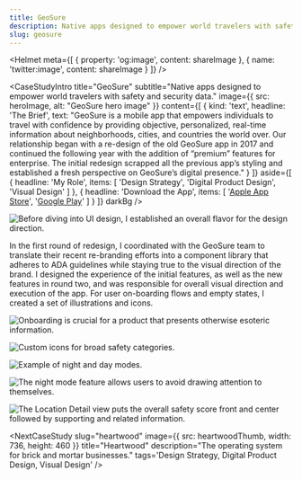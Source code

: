 ```yaml
---
title: GeoSure
description: Native apps designed to empower world travelers with safety and security data.
slug: geosure
---
```



<Helmet
    meta={[
        {
            property: 'og:image',
            content: shareImage
        },
        {
            name: 'twitter:image',
            content: shareImage
        }
    ]}
/>

<CaseStudyIntro
    title="GeoSure"
    subtitle="Native apps designed to empower world travelers with safety and security data."
    image={{
        src: heroImage,
        alt: "GeoSure hero image"
    }}
    content={[
        {
            kind: 'text',
            headline: 'The Brief',
            text: "GeoSure is a mobile app that empowers individuals to travel with confidence by providing objective, personalized, real-time information about neighborhoods, cities, and countries the world over. Our relationship began with a re-design of the old GeoSure app in 2017 and continued the following year with the addition of “premium” features for enterprise. The initial redesign scrapped all the previous app’s styling and established a fresh perspective on GeoSure’s digital presence."
        }
    ]}
    aside={[
        {
            headline: 'My Role',
            items: [
                'Design Strategy',
                'Digital Product Design',
                'Visual Design'
            ]
        }, {
            headline: 'Download the App',
            items: [
                '[Apple App Store](https://itunes.apple.com/us/app/geosure/id811335043)',
                '[Google Play](https://play.google.com/store/apps/details?id=com.geosure&hl=en)'
            ]
        }
    ]}
    darkBg
/>

![Before diving into UI design, I established an overall flavor for the design direction.](/geosure/GeoSure-Style@2x.png)

In the first round of redesign, I coordinated with the GeoSure team to translate their recent re-branding efforts into a component library that adheres to ADA guidelines while staying true to the visual direction of the brand. I designed the experience of the initial features, as well as the new features in round two, and was responsible for overall visual direction and execution of the app. For user on-boarding flows and empty states, I created a set of illustrations and icons.

![Onboarding is crucial for a product that presents otherwise esoteric information.](/geosure/Onboarding@2x.png)

![Custom icons for broad safety categories.](/geosure/Icons@2x.png)

![Example of night and day modes.](/geosure/Nightmode-01@2x.png)

![The night mode feature allows users to avoid drawing attention to themselves.](/geosure/Nightmode-02@2x.png)

![The Location Detail view puts the overall safety score front and center followed by supporting and related information.](/geosure/Location@2x.png)

<CaseStudyConclusion
    headline="Results"
    text="Since launch, GeoSure has been featured in the Apple App Store, was included in Newsweek's list of the best travel apps of 2019, and has appeared on several “best of” lists for travel apps."
/>

<NextCaseStudy
    slug="heartwood"
    image={{
        src: heartwoodThumb,
        width: 736,
        height: 460
    }}
    title="Heartwood"
    description="The operating system for brick and mortar businesses."
    tags='Design Strategy, Digital Product Design, Visual Design'
/>